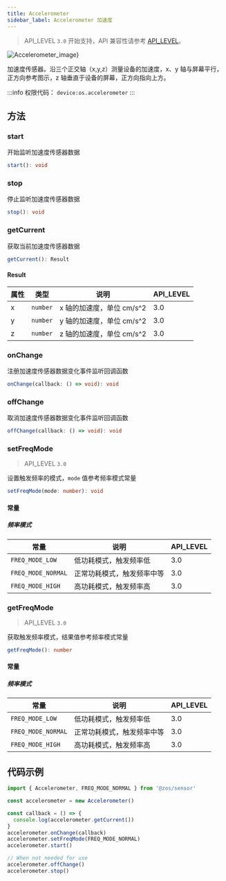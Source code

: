 ```yaml
---
title: Accelerometer
sidebar_label: Accelerometer 加速度
---
```


> API_LEVEL `3.0` 开始支持，API 兼容性请参考 [API_LEVEL](../../../../guides/framework/device/compatibility.md)。

![Accelerometer_image}](https://img-cdn.zepp.com/20231219/04be57a185e1632a0467ea8d094f55da.jpeg)

加速度传感器。沿三个正交轴（x,y,z）测量设备的加速度，x、y 轴与屏幕平行，正方向参考图示，z 轴垂直于设备的屏幕，正方向指向上方。

:::info
权限代码： `device:os.accelerometer`
:::

## 方法

### start

开始监听加速度传感器数据

```ts
start(): void
```

### stop

停止监听加速度传感器数据

```ts
stop(): void
```

### getCurrent

获取当前加速度传感器数据

```ts
getCurrent(): Result
```

#### Result

| 属性 | 类型                | 说明                      | API_LEVEL |
| ---- | ------------------- | ------------------------- | --------- |
| x    | <code>number</code> | x 轴的加速度，单位 cm/s^2 | 3.0       |
| y    | <code>number</code> | y 轴的加速度，单位 cm/s^2 | 3.0       |
| z    | <code>number</code> | z 轴的加速度，单位 cm/s^2 | 3.0       |

### onChange

注册加速度传感器数据变化事件监听回调函数

```ts
onChange(callback: () => void): void
```

### offChange

取消加速度传感器数据变化事件监听回调函数

```ts
offChange(callback: () => void): void
```

### setFreqMode

> API_LEVEL `3.0`

设置触发频率的模式，`mode` 值参考频率模式常量

```ts
setFreqMode(mode: number): void
```

#### 常量

##### 频率模式

| 常量               | 说明                       | API_LEVEL |
| ------------------ | -------------------------- | --------- |
| `FREQ_MODE_LOW`    | 低功耗模式，触发频率低     | 3.0       |
| `FREQ_MODE_NORMAL` | 正常功耗模式，触发频率中等 | 3.0       |
| `FREQ_MODE_HIGH`   | 高功耗模式，触发频率高     | 3.0       |

### getFreqMode

> API_LEVEL `3.0`

获取触发频率模式，结果值参考频率模式常量

```ts
getFreqMode(): number
```

#### 常量

##### 频率模式

| 常量               | 说明                       | API_LEVEL |
| ------------------ | -------------------------- | --------- |
| `FREQ_MODE_LOW`    | 低功耗模式，触发频率低     | 3.0       |
| `FREQ_MODE_NORMAL` | 正常功耗模式，触发频率中等 | 3.0       |
| `FREQ_MODE_HIGH`   | 高功耗模式，触发频率高     | 3.0       |

## 代码示例

```js
import { Accelerometer, FREQ_MODE_NORMAL } from '@zos/sensor'

const accelerometer = new Accelerometer()

const callback = () => {
  console.log(accelerometer.getCurrent())
}
accelerometer.onChange(callback)
accelerometer.setFreqMode(FREQ_MODE_NORMAL)
accelerometer.start()

// When not needed for use
accelerometer.offChange()
accelerometer.stop()
```
